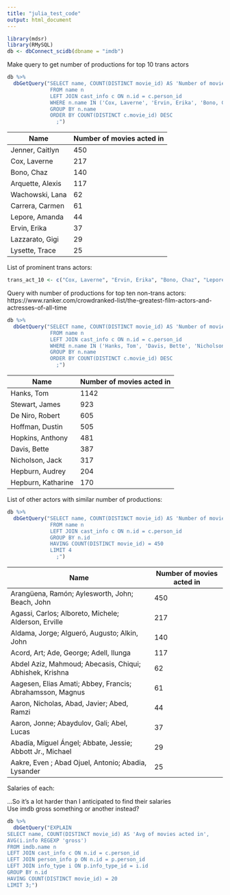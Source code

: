 ```yaml
---
title: "julia_test_code"
output: html_document
---
```


```r
library(mdsr)
library(RMySQL)
db <- dbConnect_scidb(dbname = "imdb")
```

Make query to get number of productions for top 10 trans actors
```r
db %>%
  dbGetQuery("SELECT name, COUNT(DISTINCT movie_id) AS 'Number of movies acted in'
              FROM name n
              LEFT JOIN cast_info c ON n.id = c.person_id
              WHERE n.name IN ('Cox, Laverne', 'Ervin, Erika', 'Bono, Chaz', 'Lepore, Amanda', 'Lazzarato, Gigi', 'Carrera, Carmen', 'Wachowski, Lana', 'Lysette, Trace', 'Jenner, Caitlyn', 'Arquette, Alexis')
              GROUP BY n.name
              ORDER BY COUNT(DISTINCT c.movie_id) DESC
                ;")
```

Name | Number of movies acted in
--|--
Jenner, Caitlyn | 450
Cox, Laverne | 217
Bono, Chaz | 140
Arquette, Alexis | 117
Wachowski, Lana | 62
Carrera, Carmen | 61
Lepore, Amanda | 44
Ervin, Erika | 37
Lazzarato, Gigi | 29
Lysette, Trace | 25


List of prominent trans actors:
```r
trans_act_10 <- c("Cox, Laverne", "Ervin, Erika", "Bono, Chaz", "Lepore, Amanda", "Lazzarato, Gigi", "Carrera, Carmen", "Wachowski, Lana", "Wachowski, Lilly", "Lysette, Trace", "Jenner, Caitlyn")
```

Query with number of productions for top ten non-trans actors:
https://www.ranker.com/crowdranked-list/the-greatest-film-actors-and-actresses-of-all-time

```r
db %>%
  dbGetQuery("SELECT name, COUNT(DISTINCT movie_id) AS 'Number of movies acted in'
              FROM name n
              LEFT JOIN cast_info c ON n.id = c.person_id
              WHERE n.name IN ('Hanks, Tom', 'Davis, Bette', 'Nicholson, Jack', 'Brando, Mark', 'De Niro, Robert', 'Hepburn, Katharine', 'Stewart, James', 'Hopkins, Anthony', 'Hoffman, Dustin', 'Hepburn, Audrey')
              GROUP BY n.name
              ORDER BY COUNT(DISTINCT c.movie_id) DESC
                ;")
```

Name | Number of movies acted in
--|--
Hanks, Tom | 1142
Stewart, James | 923
De Niro, Robert | 605
Hoffman, Dustin | 505
Hopkins, Anthony | 481
Davis, Bette | 387
Nicholson, Jack | 317
Hepburn, Audrey | 204
Hepburn, Katharine | 170

List of other actors with similar number of productions:
```r
db %>%
  dbGetQuery("SELECT name, COUNT(DISTINCT movie_id) AS 'Number of movies acted in'
              FROM name n
              LEFT JOIN cast_info c ON n.id = c.person_id
              GROUP BY n.id
              HAVING COUNT(DISTINCT movie_id) = 450
              LIMIT 4
                ;")
```

Name | Number of movies acted in
--|--
Arangüena, Ramón; Aylesworth, John; Beach, John | 450
Agassi, Carlos; Alboreto, Michele; Alderson, Erville | 217
Aldama, Jorge; Algueró, Augusto; Alkin, John | 140
Acord, Art; Ade, George; Adell, Ilunga | 117
Abdel Aziz, Mahmoud; Abecasis, Chiqui; Abhishek, Krishna | 62
Aagesen, Elias Amati; Abbey, Francis; Abrahamsson, Magnus | 61
Aaron, Nicholas, Abad, Javier; Abed, Ramzi | 44
Aaron, Jonne; Abaydulov, Gali; Abel, Lucas | 37
Abadía, Miguel Ángel; Abbate, Jessie; Abbott Jr., Michael | 29
Aakre, Even ; Abad Ojuel, Antonio; Abadia, Lysander| 25


Salaries of each:

...So it's a lot harder than I anticipated to find their salaries  
Use imdb gross something or another instead? 

```r
db %>%
  dbGetQuery("EXPLAIN
SELECT name, COUNT(DISTINCT movie_id) AS 'Avg of movies acted in',
AVG(i.info REGEXP 'gross')
FROM imdb.name n
LEFT JOIN cast_info c ON n.id = c.person_id
LEFT JOIN person_info p ON n.id = p.person_id
LEFT JOIN info_type i ON p.info_type_id = i.id
GROUP BY n.id
HAVING COUNT(DISTINCT movie_id) = 20
LIMIT 3;")
```

